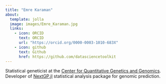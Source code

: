 ```yaml
---
title: "Emre Karaman"
about: 
  template: jolla
  image: images/Emre_Karaman.jpg
  links:
    - icon: ORCID
      text: ORCID
      url: "https://orcid.org/0000-0003-1010-683X"
    - icon: github
      text: Github
      href: https://github.com/datasciencetoolkit
---
```

 
Statistical geneticist at the [Center for Quantitative Genetics and Genomics](https://qgg.au.dk/en/about-qgg/contact/show/person/emre@qgg.au.dk).
Developer of [NextGP.jl](https://datasciencetoolkit.github.io/NextGP.jl/stable/home/) statistical analysis package for genomic prediction.
